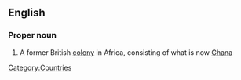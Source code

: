 ==English==
{{wikipedia}}
===Proper noun===
{{en-proper noun|sg=[[gold|Gold]] [[coast|Coast]]}}

# {{historical}} A former British [[colony]] in Africa, consisting of what is now [[Ghana]]

[[Category:Countries]]